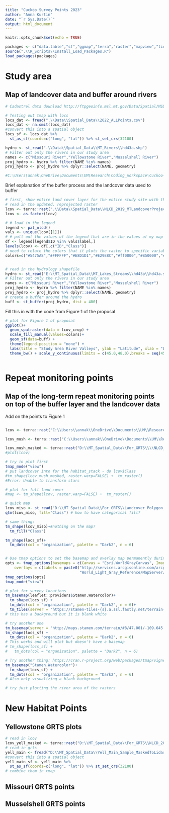 ```yaml
---
title: "Cuckoo Survey Points 2023"
author: "Anna Kurtin"
date: "`r Sys.Date()`"
output: html_document
---
```


```r
knitr::opts_chunk$set(echo = TRUE)

packages <- c("data.table","sf","ggmap","terra","raster","mapview","tidyverse","rgdal","rgeos","XML","methods","FedData","rasterVis","tidyterra","spsurvey", "spData", "usmap","tmap","tmaptools","leaflet")
source(".\\R_Scripts\\Install_Load_Packages.R")
load_packages(packages)
```

# Study area
## Map of landcover data and buffer around rivers

```r
# Cadastrel data download http://ftpgeoinfo.msl.mt.gov/Data/Spatial/MSDI/Cadastral/Parcels/Wheatland/

# Testing out tmap with locs 
locs_dat <- fread(".\\Data\\Spatial_Data\\2022_ALLPoints.csv")
locs_dat <- na.omit(locs_dat)
#convert this into a spatial object
locs_sf <- locs_dat %>% 
  st_as_sf(coords=c("long", "lat")) %>% st_set_crs(32100)

hydro <- st_read(".\\Data\\Spatial_Data\\MT_Rivers\\hd43a.shp")
# Filter out only the rivers in our study area
names <- c("Missouri River","Yellowstone River","Musselshell River")
proj_hydro <- hydro %>% filter(NAME %in% names)
proj_hydro <- proj_hydro %>% dplyr::select(NAME, geometry)

#C:\Users\annak\OneDrive\Documents\UM\Research\Coding_Workspace\Cuckoo-Research\Data\Spatial_Data


```

Brief explanation of the buffer process and the landcover data used to buffer 
```r
# first, show entire land cover layer for the entire study site with the buff shapefile 
# read in the updated, reprojected raster
lcov <- terra::rast(".\\Data\\Spatial_Data\\NLCD_2019_MTLandcoverProjected.tiff")
lcov <- as.factor(lcov)

# # load in the legend 
legend <- pal_nlcd()
vals <- unique(lcov[[1]])
# # pull out the values of the legend that are in the values of my map
df <- legend[legend$ID %in% vals$label,]
levels(lcov) <- df[,c("ID","Class")]
# need to relate the colors that it plots the raster to specific variables 
colors=c("#5475A8","#FFFFFF","#E8D1D1","#E29E8C","#ff0000","#B50000","#D2CDC0","#85C77E","#38814E","#D4E7B0","#DCCA8F","#FDE9AA","#FBF65D","#CA9146","#C8E6F8","#64B3D5")


# read in the hydrology shapefile
hydro <- st_read("E:\\MT_Spatial_Data\\MT_Lakes_Streams\\hd43a\\hd43a.shp")
# Filter out only the rivers in our study area
names <- c("Missouri River","Yellowstone River","Musselshell River")
proj_hydro <- hydro %>% filter(NAME %in% names)
proj_hydro <- proj_hydro %>% dplyr::select(NAME, geometry)
# create a buffer around the hydro
buff <- st_buffer(proj_hydro, dist = 400)

```

Fill this in with the code from Figure 1 of the proposal 
```r
# plot for Figure 1 of proposal 
ggplot()+
  geom_spatraster(data = lcov_crop) + 
  scale_fill_manual(values=colors)+
  geom_sf(data=buff) + 
  theme(legend.position = "none") + 
  labs(title = "Study Area River Valleys", ylab = "Latitude", xlab = "Longitude") +
  theme_bw() + scale_y_continuous(limits = c(45.0,48.0),breaks = seq(45.0, 48.0, by = .5))



```

# Repeat monitoring points 
## Map of the long-term repeat monitoring points on top of the buffer layer and the landcover data

Add on the points to Figure 1
```r

```



```r
lcov <- terra::rast("C:\\Users\\annak\\OneDrive\\Documents\\UM\\Research\\Coding_Workspace\\Cuckoo-Research\\Data\\Spatial_Data\\NLCD_2019_MTLandcoverProjectedEdited.tiff")

lcov_mush <- terra::rast("C:\\Users\\annak\\OneDrive\\Documents\\UM\\Research\\Coding_Workspace\\Cuckoo-Research\\Data\\Spatial_Data\\NLCD_2019_MusselshellLandcover.tiff")

lcov_mush_masked <- terra::rast("D:\\MT_Spatial_Data\\For_GRTS\\\\NLCD_2019_MusselshellLandcover_MaskedToLidar.tiff")
#plot(lcov)

# try in plot first
tmap_mode("view")
# put landcover into for the habitat_stack - do lcov$Class
#tm_shape(lcov_mush_masked, raster.warp=FALSE) +  tm_raster()
#Error: Unable to transform stars

# plot for full land cover
#map <- tm_shape(lcov, raster.warp=FALSE) +  tm_raster()

# quick map
lcov_miso <- st_read("D:\\MT_Spatial_Data\\For_GRTS\\Landcover_Polygon_Musselshell_MaskedToRaster.shp")
qtm(lcov_miso, fill="Class") # how to have categorical fill?

# same thing:
tm_shape(lcov_miso)+#nothing on the map?
  tm_fill("Class")

tm_shape(locs_sf)+
  tm_dots(col = "organization", palette = "Dark2", n = 6)


# Use tmap options to set the basemap and overlay map permanently during the R session:
opts <- tmap_options(basemaps = c(Canvas = "Esri.WorldGrayCanvas", Imagery = "Esri.WorldImagery"),
    overlays = c(Labels = paste0("http://services.arcgisonline.com/arcgis/rest/services/Canvas/",
                                 "World_Light_Gray_Reference/MapServer/tile/{z}/{y}/{x}")))
tmap_options(opts)
tmap_mode("view")

# plot for survey locations
tm_basemap(leaflet::providers$Stamen.Watercolor)+
  tm_shape(locs_sf) + 
  tm_dots(col = "organization", palette = "Dark2", n = 6)+
  tm_tiles(server = 'https://stamen-tiles-{s}.a.ssl.fastly.net/terrain-background/{z}/{x}/{y}{r}.{ext}', group = NA, alpha = 1)
# this has a background but it is blank white

# try another one 
tm_basemap(server = 'http://maps.stamen.com/terrain/#8/47.001/-109.645', group = NA, alpha = 1)+
tm_shape(locs_sf) + 
  tm_dots(col = "organization", palette = "Dark2", n = 6)
# This works and will plot but doesn't have a basemap
# tm_shape(locs_sf) + 
#   tm_dots(col = "organization", palette = "Dark2", n = 6)

# Try another thing: https://cran.r-project.org/web/packages/tmap/vignettes/tmap-getstarted.html#basemaps-and-overlay-tile-maps
tm_basemap("Stamen.Watercolor")+
  tm_shape(locs_sf) + 
  tm_dots(col = "organization", palette = "Dark2", n = 6)
# Also only visualizing a blank background 

# try just plotting the river area of the rasters

```
# New Habitat Points
## Yellowstone GRTS plots

```r
# read in lcov
lcov_yell_masked <- terra::rast("D:\\MT_Spatial_Data\\For_GRTS\\NLCD_2019_YellowstoneLandcover_MaskedToLidar.tiff")
# read in grts
yell_main <- fread("D:\\MT_Spatial_Data\\Yell_Main_Sample_MaskedToLidar.csv")
#convert this into a spatial object
yell_main_sf <- yell_main %>% 
  st_as_sf(coords=c("long", "lat")) %>% st_set_crs(32100)
# combine them in tmap


```

## Missouri GRTS points



## Musselshell GRTS points



